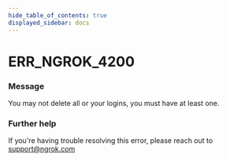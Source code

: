 ```yaml
---
hide_table_of_contents: true
displayed_sidebar: docs
---
```



# ERR_NGROK_4200

### Message

You may not delete all or your logins, you must have at least one.

<ErrorDetails error="err_ngrok_4200" />

### Further help

If you're having trouble resolving this error, please reach out to [support@ngrok.com](mailto:support@ngrok.com?subject=Help%20with%20ERR_NGROK_4200)

